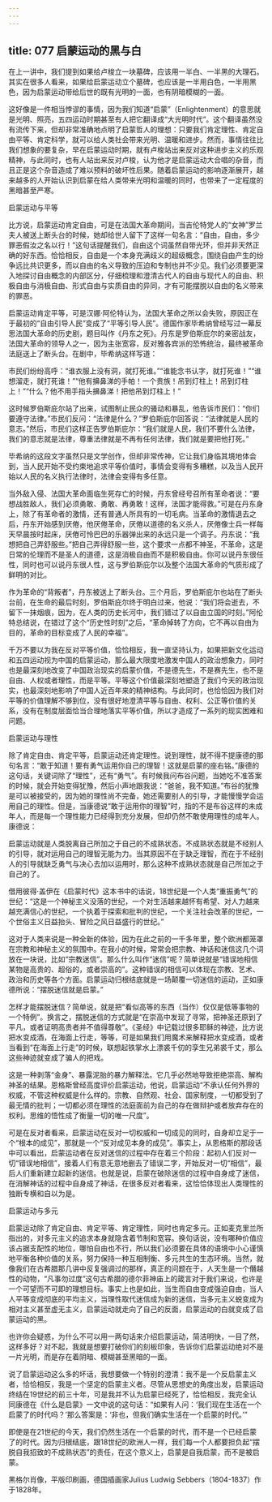 ```yaml
---
---
---
```

title: 077 启蒙运动的黑与白
---






在上一讲中，我们提到如果给卢梭立一块墓碑，应该用一半白、一半黑的大理石。其实在很多人看来，如果给启蒙运动立个墓碑，也应该是一半用白色，一半用黑色，因为启蒙运动带给后世的既有光明的一面，也有阴暗模糊的一面。

这好像是一件相当悖谬的事情，因为我们知道“启蒙”（Enlightenment）的意思就是光明、照亮，五四运动时期甚至有人把它翻译成“大光明时代”。这个翻译虽然没有流传下来，但却非常准确地点明了启蒙哲人的理想：只要我们肯定理性、肯定自由平等、肯定科学，就可以给人类社会带来光明、温暖和进步。然而，事情往往比我们想象的要复杂，早在启蒙运动时期，就有卢梭站出来反对这种进步主义的乐观精神，与此同时，也有人站出来反对卢梭，认为他才是启蒙运动大合唱的杂音，而且正是这个杂音造成了难以预料的破坏性后果。随着启蒙运动的影响逐渐展开，越来越多的人开始认识到启蒙在给人类带来光明和温暖的同时，也带来了一定程度的黑暗甚至严寒。


启蒙运动与平等

比方说，启蒙运动肯定自由，可是在法国大革命期间，当吉伦特党人的“女神”罗兰夫人被送上断头台的时候，她却给世人留下了这样一句名言：“自由，自由，多少罪恶假汝之名以行！”这句话提醒我们，自由这个词虽然自带光环，但并非天然正确的好东西。恰恰相反，自由是一个本身充满歧义的超级概念，围绕自由产生的纷争远比共识更多，而以自由的名义导致的压迫和专制也并不少见。我们必须要更深入地探讨自由概念的内部区分，仔细梳理和澄清古代人的自由与现代人的自由、积极自由与消极自由、形式自由与实质自由的异同，才有可能摆脱以自由的名义带来的罪恶。

启蒙运动肯定平等，可是汉娜·阿伦特认为，法国大革命之所以会失败，原因正在于最初的“自由引导人民”变成了“平等引导人民”。德国作家毕希纳曾经写过一幕反思法国大革命的历史剧，题目叫作《丹东之死》。丹东是罗伯斯庇尔的亲密战友，法国大革命的领导人之一，因为主张宽容，反对雅各宾派的恐怖统治，最终被革命法庭送上了断头台。在剧中，毕希纳这样写道：

市民们纷纷高呼：“谁衣服上没有洞，就打死谁。”“谁能念书认字，就打死谁！”“谁想溜走，就打死谁！”“他有擤鼻涕的手帕！一个贵族！吊到灯柱上！吊到灯柱上！”“什么？他不用手指头擤鼻涕！把他吊到灯柱上！”

这时候罗伯斯庇尔站了出来，试图制止民众的骚动和暴乱，他告诉市民们：“你们要遵守法律。”市民们反问：“法律是什么？”罗伯斯庇尔回答说：“法律就是人民的意志。”然后，市民们这样正告罗伯斯庇尔：“我们就是人民，我们不要什么法律，我们的意志就是法律，尊重法律就是不再有任何法律，我们就是要把他打死。”

毕希纳的这段文字虽然只是文学创作，但却非常传神，它让我们身临其境地体会到，当人民开始不受约束地追求平等价值时，事情会变得有多糟糕，以及当人民开始以人民的名义执行法律时，法律会变得有多任意。

当外敌入侵、法国大革命面临生死存亡的时候，丹东曾经号召所有革命者说：“要想战胜敌人，我们必须勇敢、勇敢、再勇敢！这样，法国才能得救。”可是在丹东身上，除了有革命者的激情，还有普通人所具有的一切毛病。当革命的激情退去之后，丹东开始感到厌倦，他厌倦革命，厌倦以道德的名义杀人，厌倦像士兵一样每天早晨按时起床，厌倦可怜巴巴的乐器弹出来的永远只是一个调子。丹东说：“我想把自己弄舒服些。”把自己弄得舒服一些，这个要求一点都不神圣，不革命，这是日常的伦理而不是圣人的道德，这是消极自由而不是积极自由。你可以说丹东很任性，同时也可以说丹东很人性，这与罗伯斯庇尔以及整个法国大革命的气质形成了鲜明的对比。

作为革命的“背叛者”，丹东被送上了断头台。三个月后，罗伯斯庇尔也站在了断头台前，在生命的最后时刻，罗伯斯庇尔终于明白过来，他说：“我们将会逝去，不留下一抹烟痕，因为，在人类的历史长河中，我们错过了以自由立国的时刻。”阿伦特总结说，在错过了这个“历史性时刻”之后，“革命掉转了方向，它不再以自由为目的，革命的目标变成了人民的幸福”。

千万不要以为我在反对平等价值，恰恰相反，我一直坚持认为，如果把新文化运动和五四运动视为中国的启蒙运动，那么最大限度地激发中国人的政治想象力，同时也是最深刻地改变了中国政治现实的启蒙价值，不是德先生，不是赛先生，也不是自由、人权或者理性，而是平等。平等这个价值最深刻地塑造了我们今天的政治现实，也最深刻地影响了中国人近百年来的精神结构。与此同时，也恰恰因为我们对平等的价值理解不够到位，没有很好地澄清平等与自由、权利、公正等价值的关系，没有在制度层面恰当合理地落实平等价值，所以才造成了一系列的现实困难和问题。


启蒙运动与理性

除了肯定自由、肯定平等，启蒙运动还肯定理性。说到理性，就不得不提康德的那句名言：“敢于知道！要有勇气运用你自己的理智！这就是启蒙的座右铭。”康德的这句话，关键词除了“理性”，还有“勇气”。有时候我问布谷问题，当她吃不准答案的时候，就会开始变得犹豫，然后小声地跟我说：“爸爸，我不知道。”布谷的犹豫是可以被接受的，因为她的理性尚不完备，她还需要别人的引导，才能慢慢学会运用自己的理性。但是，当康德说“敢于运用你的理智”时，指的不是布谷这样的未成年人，而是每一个理性能力已经得到充分发展，但却仍然不敢使用理性的成年人。康德说：

启蒙运动就是人类脱离自己所加之于自己的不成熟状态。不成熟状态就是不经别人的引导，就对运用自己的理智无能为力。当其原因不在于缺乏理智，而在于不经别人的引导就缺乏勇气与决心去加以运用时，那么这种不成熟状态就是自己所加之于自己的了。

借用彼得·盖伊在《启蒙时代》这本书中的话说，18世纪是一个人类“重振勇气”的世纪：“这是一个神秘主义没落的世纪，一个对生活越来越怀有希望、对人力越来越充满信心的世纪，一个执着于探索和批判的世纪，一个关注社会改革的世纪，一个世俗主义日益抬头、冒险之风日益盛行的世纪。”

这对于人类来说是一种全新的体验，因为在此之前的一千多年里，整个欧洲都笼罩在宗教和神秘主义的氛围中。在我小的时候，常常会把宗教、神话和迷信这几个词放在一块说，比如“宗教迷信”。那么什么叫作“迷信”呢？简单说就是“错误地相信某物是高贵的、超俗的，或者崇高的”。这种错误的相信可以体现在宗教、艺术、政治和历史等各个方面。启蒙运动归根结底就是一场颠覆一切迷信的运动，正如康德所说：“摆脱迷信就是启蒙。”

怎样才能摆脱迷信？简单说，就是把“看似高等的东西（当作）仅仅是低等事物的一个特例”。换言之，摆脱迷信的方式就是“在崇高中发现了寻常，把神圣还原到了平凡，或者证明高贵者并不值得尊敬”。《圣经》中记载过很多耶稣的神迹，比方说把水变成酒，在海面上行走，等等，可是如果我们用魔术来解释把水变成酒，或者当看到“在海面上行走”的时候，联想起铁掌水上漂裘千仞的孪生兄弟裘千丈，那么这些神迹就变成了骗人的把戏。

这是一种剥落“金身”、暴露泥胎的暴力解释法。它几乎必然地导致拒绝崇高、解构神圣的结果。恩格斯曾经高度评价启蒙运动，他说，启蒙运动“不承认任何外界的权威，不管这种权威是什么样的。宗教、自然观、社会、国家制度，一切都受到了最无情的批判；一切都必须在理性的法庭面前为自己的存在做辩护或者放弃存在的权利。思维的悟性成了衡量一切的唯一尺度”。

可是在反对者看来，启蒙运动在反对一切权威和一切成见的同时，自身却立足于一个“根本的成见”，那就是一个“反对成见本身的成见”。事实上，从恩格斯的那段话中可以看出，启蒙运动者在反对迷信的过程中存在着三个阶段：起初人们反对一切“错误地相信”，接着人们有意无意地删去了错误二字，开始反对一切“相信”，最后人们重新建立起新的迷信。也就是说，启蒙在破除迷信的过程中自身成了迷信，在消解神话的过程中自身成了神话，在很多反对者看来，这恰恰体现出人类理性的独断专横和自以为是。


启蒙运动与多元

启蒙运动除了肯定自由、肯定平等、肯定理性，同时也肯定多元。正如麦克里兰所指出的，对多元主义的追求本身就隐含着节制和宽容。换句话说，没有哪种价值应该占据支配性的地位，哪怕自由也不行，所以我们必须要在具体的语境中小心谨慎地平衡各种价值的关系，努力保持一种互相制衡、多元共生的生态环境。当然，就像我们在古希腊那几讲中反复强调过的那样，真正的问题在于，人天生是一个僭越性的动物，“凡事勿过度”这句古希腊的德尔菲神庙上的箴言对于我们来说，也许是一个可望而不可即的理想目标。事实上也是如此，当生而自由变成强迫自由，当人人平等变成彻底的平均主义，当理性取代迷信成为新的迷信，当多元主义蜕变成为相对主义甚至虚无主义，启蒙运动就走向了自己的反面，启蒙运动的白就变成了启蒙运动的黑。

也许你会疑惑，为什么不可以用一两句话来介绍启蒙运动，简洁明快，一目了然，这样多好？对不起，我就是想要打破你们的刻板印象，告诉你们启蒙运动绝对不是一片光明，而是存在着阴暗、模糊甚至黑暗的一面。

说了启蒙运动这么多的坏话，我想要做一个特别的澄清：我不是一个反启蒙主义者，恰恰相反，我是一个坚定的启蒙主义者。尽管从思想史的角度出发，启蒙运动终结在19世纪的前三十年，可是我并不认为启蒙已经死了，恰恰相反，我完全认同康德在《什么是启蒙》一文中说的这句话：“如果有人问：‘我们现在生活在一个启蒙了的时代吗？’那么答案是：‘非也，但我们确实生活在一个启蒙的时代。’”

即使是在21世纪的今天，我们仍然生活在一个启蒙的时代，而不是一个已经启蒙了的时代。因为归根结底，跟18世纪的欧洲人一样，我们每一个人都要担负起“摆脱自我招致的不成熟状态”的责任，在这个意义上，启蒙是自我启蒙，而不是被启蒙。

黑格尔肖像，平版印刷画，德国插画家Julius Ludwig Sebbers（1804-1837）作于1828年。